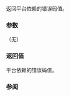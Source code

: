 {{cpp/error/error_code/title|value}}
{{cpp/error/error_code/navbar}}
{{ddcl  | since=c++11 | 1=
int value() const noexcept;
}}

返回平台依赖的错误码值。

===参数===
（无）

===返回值===
平台依赖的错误码值。

===参阅===
{{dsc begin}}
{{dsc inc | cpp/error/error_code/dsc category}}
{{dsc end}}

{{langlinks|de|en|es|fr|it|ja|pt|ru}}